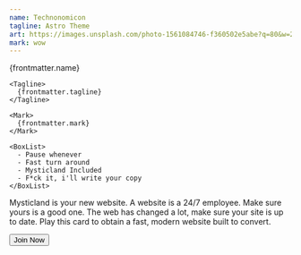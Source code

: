 ```yaml
---
name: Technonomicon
tagline: Astro Theme
art: https://images.unsplash.com/photo-1561084746-f360502e5abe?q=80&w=2940&auto=format&fit=crop&ixlib=rb-4.0.3&ixid=M3wxMjA3fDB8MHxwaG90by1wYWdlfHx8fGVufDB8fHx8fA%3D%3D
mark: wow
---
```



<ArtSection>
  <Top>
    <Name>
      {frontmatter.name}
    </Name>

    <Tagline>
      {frontmatter.tagline}
    </Tagline>

    <Mark>
      {frontmatter.mark}
    </Mark>
  </Top>

  <Art src={frontmatter.art} />

  <Box>
    <BoxNumber
      number="$0"
      frequency="forever"
      sup="Free as in beer."
      sub="The greatest theme for writing."
    />

    <BoxList>
      - Pause whenever 
      - Fast turn around
      - Mysticland Included
      - F*ck it, i'll write your copy
    </BoxList>
  </Box>
</ArtSection>

<Body>
  Mysticland is your new website. A website is a 24/7 employee. Make sure
  yours is a good one. The web has changed a lot, make sure your site is up
  to date.
</Body>

<Tip>
  Play this card to obtain a fast, modern website built to convert.
</Tip>

<Button>Join Now</Button>
